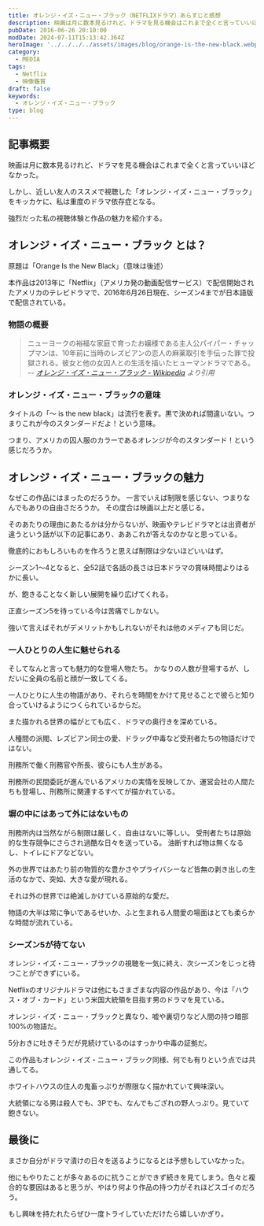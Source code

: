 ```yaml
---
title: オレンジ・イズ・ニュー・ブラック（NETFLIXドラマ）あらすじと感想
description: 映画は月に数本見るけれど、ドラマを見る機会はこれまで全くと言っていいほどなかった。しかし、近しい友人のススメで視聴した「オレンジ・イズ・ニュー・ブラック」をキッカケに、私は重度のドラマ依存症となる。オレンジ・イズ・ニュー・ブラックとはどんな作品か？その言葉の意味とは？強烈だった私の視聴体験と作品の魅力を紹介する。
pubDate: 2016-06-26 20:10:00
modDate: 2024-07-11T15:13:42.364Z
heroImage: '../../../../assets/images/blog/orange-is-the-new-black.webp'
category:
  - MEDIA
tags:
  - Netflix
  - 映像鑑賞
draft: false
keywords:
  - オレンジ・イズ・ニュー・ブラック
type: blog
---
```



## 記事概要

映画は月に数本見るけれど、ドラマを見る機会はこれまで全くと言っていいほどなかった。

しかし、近しい友人のススメで視聴した「オレンジ・イズ・ニュー・ブラック」をキッカケに、私は重度のドラマ依存症となる。

強烈だった私の視聴体験と作品の魅力を紹介する。

## オレンジ・イズ・ニュー・ブラック とは？

原題は「Orange Is the New Black」（意味は後述）

本作品は2013年に「Netflix」（アメリカ発の動画配信サービス）で配信開始されたアメリカのテレビドラマで、2016年6月26日現在、シーズン4までが日本語版で配信されている。

### 物語の概要

> ニューヨークの裕福な家庭で育ったお嬢様である主人公パイパー・チャップマンは、10年前に当時のレズビアンの恋人の麻薬取引を手伝った罪で投獄される。彼女と他の女囚人との生活を描いたヒューマンドラマである。 <cite>-- [オレンジ・イズ・ニュー・ブラック - Wikipedia](https://ja.wikipedia.org/wiki/%E3%82%AA%E3%83%AC%E3%83%B3%E3%82%B8%E3%83%BB%E3%82%A4%E3%82%BA%E3%83%BB%E3%83%8B%E3%83%A5%E3%83%BC%E3%83%BB%E3%83%96%E3%83%A9%E3%83%83%E3%82%AF) より引用 </cite>

### オレンジ・イズ・ニュー・ブラックの意味

タイトルの「～ is the new black」は流行を表す。黒で決めれば間違いない。つまりこれが今のスタンダードだよ！という意味。

つまり、アメリカの囚人服のカラーであるオレンジが今のスタンダード！という感じだろうか。

## オレンジ・イズ・ニュー・ブラックの魅力

なぜこの作品にはまったのだろうか。 一言でいえば制限を感じない、つまりなんでもありの自由さだろうか。 その度合は映画以上だと感じる。

そのあたりの理由にあたるかは分からないが、映画やテレビドラマとは出資者が違うという話が以下の記事にあり、ああこれが答えなのかなと思っている。

徹底的におもしろいものを作ろうと思えば制限は少ないほどいいはず。

シーズン1～4となると、全52話で各話の長さは日本ドラマの賞味時間よりはるかに長い。

が、飽きることなく新しい展開を繰り広げてくれる。

正直シーズン5を待っている今は苦痛でしかない。

強いて言えばそれがデメリットかもしれないがそれは他のメディアも同じだ。

### 一人ひとりの人生に魅せられる

そしてなんと言っても魅力的な登場人物たち。 かなりの人数が登場するが、しだいに全員の名前と顔が一致してくる。

一人ひとりに人生の物語があり、それらを時間をかけて見せることで彼らと知り合っていけるようにつくられているからだ。

また描かれる世界の幅がとても広く、ドラマの奥行きを深めている。

人種間の派閥、レズビアン同士の愛、ドラッグ中毒など受刑者たちの物語だけではない。

刑務所で働く刑務官や所長、彼らにも人生がある。

刑務所の民間委託が進んでいるアメリカの実情を反映してか、運営会社の人間たちも登場し、刑務所に関連するすべてが描かれている。

### 塀の中にはあって外にはないもの

刑務所内は当然ながら制限は厳しく、自由はないに等しい。 受刑者たちは原始的な生存競争にさらされ過酷な日々を送っている。
油断すれば物は無くなるし、トイレにドアなどない。

外の世界ではあたり前の物質的な豊かさやプライバシーなど皆無の剥き出しの生活のなかで、突如、大きな愛が現れる。

それは外の世界では絶滅しかけている原始的な愛だ。

物語の大半は常に争いであるせいか、ふと生まれる人間愛の場面はとても柔らかな時間が流れている。

### シーズン5が待てない

オレンジ・イズ・ニュー・ブラックの視聴を一気に終え、次シーズンをじっと待つことができずにいる。

Netflixのオリジナルドラマは他にもさまざまな内容の作品があり、今は「ハウス・オブ・カード」という米国大統領を目指す男のドラマを見ている。

オレンジ・イズ・ニュー・ブラックと異なり、嘘や裏切りなど人間の持つ暗部100%の物語だ。

<BlogCard
  title='ハウス・オブ・カード 野望の階段 - Netflix'
  description='ハウス・オブ・カード 野望の階段 | Netflix ( ネ ッ ト フ リ ッ ク ス ) 公 式サ イ ト. フランク亡き後、米国初の女性大統領として最高権力を手に入れ勢いに乗るクレア・アンダーウッド。 だが、そんな彼女を葬り去らんとする敵の脅威も増していく。'
  url='https://www.netflix.com/title/70178217'
  domain='www.netflix.com'
/>

5分おきに吐きそうだが見続けているのはすっかり中毒の証拠だ。

この作品もオレンジ・イズ・ニュー・ブラック同様、何でも有りという点では共通してる。

ホワイトハウスの住人の鬼畜っぷりが際限なく描かれていて興味深い。

大統領になる男は殺人でも、3Pでも、なんでもござれの野人っぷり。見ていて飽きない。

<div class='not-prose'>
  <div data-vc_mylinkbox_id='887415622'></div>
</div>

## 最後に

まさか自分がドラマ漬けの日々を送るようになるとは予想もしていなかった。

他にもやりたことが多々あるのに抗うことができず続きを見てしまう。色々と複合的な要因はあると思うが、やはり何より作品の持つ力がそれほどスゴイのだろう。

もし興味を持たれたらぜひ一度トライしていただけたら嬉しいかぎり。
